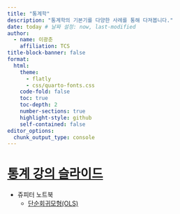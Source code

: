 ```yaml
---
title: "통계학"
description: "통계학의 기본기를 다양한 사례를 통해 다져봅니다."
date: today # 날짜 설정: now, last-modified
author:
  - name: 이광춘
    affiliation: TCS
title-block-banner: false
format:
  html:
    theme: 
      - flatly
      - css/quarto-fonts.css
    code-fold: false
    toc: true
    toc-depth: 2
    number-sections: true
    highlight-style: github    
    self-contained: false
editor_options: 
  chunk_output_type: console
---
```


# [통계 강의 슬라이드](https://r2bit.com/practice/slideshows/statistics/toc_stat.html)

- 쥬피터 노트북
    - [단순회귀모형(OLS)](code/ols.ipynb)

